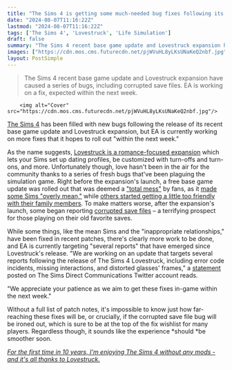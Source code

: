 ```yaml
---
title: "The Sims 4 is getting some much-needed bug fixes following its messy update and Lovestruck expansion"
date: "2024-08-07T11:16:22Z"
lastmod: "2024-08-07T11:16:22Z"
tags: ['The Sims 4', 'Lovestruck', 'Life Simulation']
draft: false
summary: "The Sims 4 recent base game update and Lovestruck expansion have caused a series of bugs, including corrupted save files. EA is working on a fix, expected within the next week."
images: ["https://cdn.mos.cms.futurecdn.net/pjWVuHL8yLKsUNaKeQ2nbf.jpg"]
layout: PostSimple
---
```

> The Sims 4 recent base game update and Lovestruck expansion have caused a series of bugs, including corrupted save files. EA is working on a fix, expected within the next week.


        <img alt="Cover" src="https://cdn.mos.cms.futurecdn.net/pjWVuHL8yLKsUNaKeQ2nbf.jpg"/>
        
[<u>The Sims 4</u>](https://www.gamesradar.com/the-sims-4-guide/) has been filled with new bugs following the release of its recent base game update and Lovestruck expansion, but EA is currently working on more fixes that it hopes to roll out "within the next week."

As the name suggests, [<u>Lovestruck is a romance-focused expansion</u>](https://www.gamesradar.com/games/the-sims/the-sims-4-lovestruck-is-eas-spiciest-expansion-pack-yet-bringing-back-the-iconic-sex-bed-that-introduced-woohoo-to-the-life-sim-series-24-years-ago/) which lets your Sims set up dating profiles, be customized with turn-offs and turn-ons, and more. Unfortunately though, love hasn't been in the air for the community thanks to a series of fresh bugs that've been plaguing the simulation game. Right before the expansion's launch, a free base game update was rolled out that was deemed a [<u>"total mess"</u>](https://www.gamesradar.com/games/the-sims/the-sims-4-fans-call-long-awaited-free-update-a-total-mess-as-bugs-ironically-see-sims-ruining-all-of-their-relationships-ahead-of-lovestruck-expansion/) by fans, as it [<u>made some Sims "overly mean,"</u>](https://www.gamesradar.com/games/the-sims/ea-apologizes-for-yet-another-buggy-sims-4-update-says-itll-have-a-word-with-overly-mean-sims-ahead-of-lovestruck-expansion/) while [<u>others started getting a little too friendly with their family members</u>](https://www.gamesradar.com/games/the-sims/a-sims-4-bug-once-again-has-sims-wanting-to-date-family-members-regrettably-just-in-time-for-the-romance-themed-lovestruck-expansion/). To make matters worse, after the expansion's launch, some began reporting [<u>corrupted save files</u>](https://www.gamesradar.com/games/the-sims/i-lost-three-saves-the-sims-4s-latest-post-lovestruck-bug-is-corrupting-fans-favorite-legacy-files/) – a terrifying prospect for those playing on their old favorite saves. 

While some things, like the mean Sims and the "inappropriate relationships," have been fixed in recent patches, there's clearly more work to be done, and EA is currently targeting "several reports" that have emerged since Lovestruck's release. "We are working on an update that targets several reports following the release of The Sims 4 Lovestruck, including error code incidents, missing interactions, and distorted glasses' frames," a [<u>statement</u>](https://x.com/TheSimsDirect/status/1820912913911337217) posted on The Sims Direct Communications Twitter account reads. 

"We appreciate your patience as we aim to get these fixes in-game within the next week."

Without a full list of patch notes, it's impossible to know just how far-reaching these fixes will be, or crucially, if the corrupted save file bug will be ironed out, which is sure to be at the top of the fix wishlist for many players. Regardless though, it sounds like the experience *should *be smoother soon.

[<u><em>For the first time in 10 years, I'm enjoying The Sims 4 without any mods - and it's all thanks to Lovestruck.</em></u>](https://www.gamesradar.com/games/the-sims/for-the-first-time-in-10-years-im-enjoying-the-sims-4-without-any-mods-and-its-all-thanks-to-lovestruck/)
        